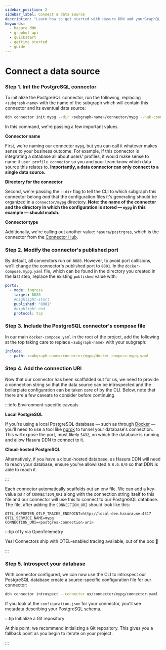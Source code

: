 ```yaml
---
sidebar_position: 2
sidebar_label: Connect a data source
description: "Learn how to get started with Hasura DDN and yourGraphQL API."
keywords:
  - hasura ddn
  - graphql api
  - quickstart
  - getting started
  - guide
---
```


# Connect a data source

### Step 1. Init the PostgreSQL connector

To initialize the PostgreSQL connector, run the following, replacing `<subgraph-name>` with the name of the subgraph
which will contain this connector and its eventual data source:

```bash
ddn connector init mypg --dir <subgraph-name>/connector/mypg --hub-connector hasura/postgres
```

In this command, we're passing a few important values.

**Connector name**

First, we're naming our connector `mypg`, but you can call it whatever makes sense to your business outcome. For
example, if this connector is integrating a database all about users' profiles, it would make sense to name it
`user_profile_connector` so you and your team know which data source this relates to. **Importantly, a data connector
can only connect to a single data source.**

**Directory for the connector**

Second, we're passing the `--dir` flag to tell the CLI to which subgraph this connector belong _and_ that the
configuration files it's generating should be organized in a `connector/mypg` directory. **Note: the name of the
connector and the directory in which the configuration is stored — `mypg` in this example — should match.**

**Connector type**

Additionally, we're calling out another value: `hasura/postrgres`, which is the connector from the
[Connector Hub](https://hasura.io/connectors/postgres).

### Step 2. Modify the connector's published port

By default, all connectors run on `8080`. However, to avoid port collisions, we'll change the connector's published port
to `8081`. In the `docker-compose.mypg.yaml` file, which can be found in the directory you created in the last step,
replace the existing `published` value with:

```yaml
ports:
  - mode: ingress
    target: 8080
    #highlight-start
    published: "8081"
    #highlight-end
    protocol: tcp
```

### Step 3. Include the PostgreSQL connector's compose file

In our main `docker-compose.yaml` in the root of the project, add the following at the top taking care to replace
`<subgraph-name>` with your subgraph:

```yaml
include:
  - path: <subgraph-name>/connector/mypg/docker-compose.mypg.yaml
```

### Step 4. Add the connection URI

Now that our connector has been scaffolded out for us, we need to provide a connection string so that the data source
can be introspected and the boilerplate configuration can be taken care of by the CLI. Below, note that there are a few
caveats to consider before continuing.

:::info Environment-specific caveats

**Local PostgreSQL**

If you're using a local PostgreSQL database — such as through [Docker](https://hub.docker.com/_/postgres) — you'll need
to use a tool like [ngrok](https://ngrok.com/) to tunnel your database's connection. This will expose the port, most
likely `5432`, on which the database is running and allow Hasura DDN to connect to it.

**Cloud-hosted PostgreSQL**

Alternatively, if you have a cloud-hosted database, as Hasura DDN will need to reach your database, ensure you've
allowlisted `0.0.0.0/0` so that DDN is able to reach it.

:::

Each connector automatically scaffolds out an env file. We can add a key-value pair of `CONNECTION_URI` along with the
connection string itself to this file and our connector will use this to connect to our PostgreSQL database. The file,
after adding the `CONNECTION_URI` should look like this:

```env
OTEL_EXPORTER_OTLP_TRACES_ENDPOINT=http://local-dev.hasura.me:4317
OTEL_SERVICE_NAME=mypg
CONNECTION_URI=<postgres-connection-uri>
```

:::tip o11y via OpenTelemetry

Yes! Connectors ship with OTEL-enabled tracing available, out of the box 🎉

:::

### Step 5. Introspect your database

With connector configured, we can now use the CLI to introspect our PostgreSQL database create a source-specific
configuration file for our connector:

```bash
ddn connector introspect --connector ux/connector/mypg/connector.yaml
```

If you look at the `configuration.json` for your connector, you'll see metadata describing your PostgreSQL schema.

:::tip Initialize a Git repository

At this point, we recommend initializing a Git repository. This gives you a fallback point as you begin to iterate on
your project.

:::

